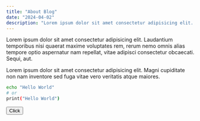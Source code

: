 ```yaml
---
title: "About Blog"
date: "2024-04-02"
description: "Lorem ipsum dolor sit amet consectetur adipisicing elit. Magni cupiditate non nam inventore sed fuga vitae vero veritatis atque maiores."
---
```



Lorem ipsum dolor sit amet consectetur adipisicing elit. Laudantium temporibus nisi quaerat maxime voluptates rem, rerum nemo omnis alias tempore optio aspernatur nam repellat, vitae adipisci consectetur obcaecati. Sequi, aut.

Lorem ipsum dolor sit amet consectetur adipisicing elit. Magni cupiditate non nam inventore sed fuga vitae vero veritatis atque maiores.

```bash
echo "Hello World"
# or
print("Hello World")
```


<Button>Click</Button>

